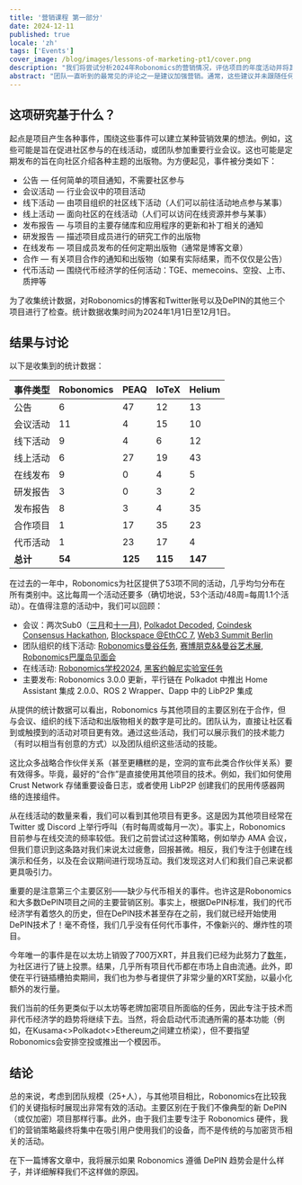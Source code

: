```yaml
---
title: '营销课程 第一部分'
date: 2024-12-11
published: true
locale: 'zh'
tags: ['Events']
cover_image: /blog/images/lessons-of-marketing-pt1/cover.png
description: "我们将尝试分析2024年Robonomics的营销情况，评估项目的年度活动并将其与类似项目进行比较。您将看到团队在一年中的活跃程度以及Robonomics在营销方面遵循的原则。"
abstract: "团队一直听到的最常见的评论之一是建议加强营销。通常，这些建议并未跟随任何深思熟虑的营销步骤，但信息很明确。如果您在广告活动上投入更多，一切都会很美好，您的代币将飙升。在这篇博客文章中，我将尝试分析这种情况，评估Robonomics的年度活动并将其与类似项目进行比较。结果，您将看到团队在一年中的活跃程度以及我们在营销方面遵循的原则。伊万·伯曼 [Fingerling42]"
---
```


## 这项研究基于什么？

起点是项目产生各种事件，围绕这些事件可以建立某种营销效果的想法。例如，这些可能是旨在促进社区参与的在线活动，或团队参加重要行业会议。这也可能是定期发布的旨在向社区介绍各种主题的出版物。为方便起见，事件被分类如下：

- 公告 — 任何简单的项目通知，不需要社区参与
- 会议活动 — 行业会议中的项目活动
- 线下活动 — 由项目组织的社区线下活动（人们可以前往活动地点参与某事）
- 线上活动 — 面向社区的在线活动（人们可以访问在线资源并参与某事）
- 发布报告 — 与项目的主要存储库和应用程序的更新和补丁相关的通知
- 研发报告 — 描述项目成员进行的研究工作的出版物
- 在线发布 — 项目成员发布的任何定期出版物（通常是博客文章）
- 合作 — 有关项目合作的通知和出版物（如果有实际结果，而不仅仅是公告）
- 代币活动 — 围绕代币经济学的任何活动：TGE、memecoins、空投、上市、质押等

为了收集统计数据，对Robonomics的博客和Twitter账号以及DePIN的其他三个项目进行了检查。统计数据收集时间为2024年1月1日至12月1日。

## 结果与讨论

以下是收集到的统计数据：

<div class="big-table">

| **事件类型**   | **Robonomics** | **PEAQ** | **IoTeX** | **Helium** |
|-------------------|----------------|----------|-----------|------------|
| 公告      | 6              | 47       | 12        | 13         |
| 会议活动          | 11             | 4        | 15        | 10         |
| 线下活动          | 9              | 4        | 6         | 12         |
| 线上活动          | 6              | 27       | 19        | 43         |
| 在线发布          | 9              | 0        | 4         | 5          |
| 研发报告          | 3              | 0        | 3         | 2          |
| 发布报告          | 8              | 3        | 4         | 35         |
| 合作项目          | 1              | 17       | 35        | 23         |
| 代币活动          | 1              | 23       | 17        | 4          |
| **总计**          | **54**         | **125**  | **115**   | **147**    |

</div>

在过去的一年中，Robonomics为社区提供了53项不同的活动，几乎均匀分布在所有类别中。这比每周一个活动还要多（确切地说，53个活动/48周=每周1.1个活动）。在值得注意的活动中，我们可以回顾：

- 会议：两次Sub0（[三月](https://x.com/AIRA_Robonomics/status/1778039290590543945)和[十一月](https://x.com/AIRA_Robonomics/status/1851383351208284528)), [Polkadot Decoded](https://robonomics.network/blog/beer-bar-decoded2024/), [Coindesk Consensus Hackathon](https://robonomics.network/blog/robonomics-at-consensus-2024/), [Blockspace @EthCC 7](https://x.com/AIRA_Robonomics/status/1810274900478689311), [Web3 Summit Berlin](https://x.com/AIRA_Robonomics/status/1825637877562147198)
- 团队组织的线下活动: [Robonomics曼谷任务](https://robonomics.network/blog/robo-season-pass-2025-welcome-to-the-paper-st-club/), [赛博朋克&&曼谷艺术展](https://x.com/AIRA_Robonomics/status/1854244622949830930), [Robonomics巴厘岛见面会](https://x.com/AIRA_Robonomics/status/1771734812857974962)
- 在线活动: [Robonomics学校2024](https://x.com/AIRA_Robonomics/status/1788860085701103701), [黑客约翰尼实验室任务](https://robonomics.network/blog/robonomics-school-2024-hack-johnny-lab/)
- 主要发布: Robonomics 3.0.0 更新，平行链在 Polkadot 中推出 Home Assistant 集成 2.0.0、ROS 2 Wrapper、Dapp 中的 LibP2P 集成

从提供的统计数据可以看出，Robonomics 与其他项目的主要区别在于合作，但与会议、组织的线下活动和出版物相关的数字是可比的。团队认为，直接让社区看到或触摸到的活动对项目更有效。通过这些活动，我们可以展示我们的技术能力（有时以相当有创意的方式）以及团队组织这些活动的技能。

这比众多战略合作伙伴关系（甚至更糟糕的是，空洞的宣布此类合作伙伴关系）要有效得多。毕竟，最好的“合作”是直接使用其他项目的技术。例如，我们如何使用 Crust Network 存储重要设备日志，或者使用 LibP2P 创建我们的民用传感器网络的连接组件。

从在线活动的数量来看，我们可以看到其他项目有更多。这是因为其他项目经常在 Twitter 或 Discord 上举行呼叫（有时每周或每月一次）。事实上，Robonomics 目前参与在线交流的频率较低。我们之前尝试过这种策略，例如举办 AMA 会议，但我们意识到这条路对我们来说太过疲惫，回报甚微。相反，我们专注于创建在线演示和任务，以及在会议期间进行现场互动。我们发现这对人们和我们自己来说都更具吸引力。

重要的是注意第三个主要区别——缺少与代币相关的事件。也许这是Robonomics和大多数DePIN项目之间的主要营销区别。事实上，根据DePIN标准，我们的代币经济学有着悠久的历史，但在DePIN技术甚至存在之前，我们就已经开始使用DePIN技术了！毫不奇怪，我们几乎没有任何代币事件，不像新兴的、爆炸性的项目。

今年唯一的事件是在以太坊上销毁了700万XRT，并且我们已经为此努力了[数年](https://robonomics.network/blog/7-years-of-robonomics-development-and-burning-7-million-xrt/)，为社区进行了链上投票。结果，几乎所有项目代币都在市场上自由流通。此外，即使在平行链插槽拍卖期间，我们也为参与者提供了非常少量的XRT奖励，以最小化额外的发行量。

我们当前的任务更类似于以太坊等老牌加密项目所面临的任务，因此专注于技术而非代币经济学的趋势将继续下去。当然，将会启动代币流通所需的基本功能（例如，在Kusama\<\>Polkadot\<\>Ethereum之间建立桥梁），但不要指望Robonomics会安排空投或推出一个模因币。

## 结论

总的来说，考虑到团队规模（25+人），与其他项目相比，Robonomics在比较我们的关键指标时展现出非常有效的活动。主要区别在于我们不像典型的新 DePIN（或仅加密）项目那样行事。此外，由于我们主要专注于 Robonomics 硬件，我们的营销策略最终将集中在吸引用户使用我们的设备，而不是传统的与加密货币相关的活动。

在下一篇博客文章中，我将展示如果 Robonomics 遵循 DePIN 趋势会是什么样子，并详细解释我们不这样做的原因。